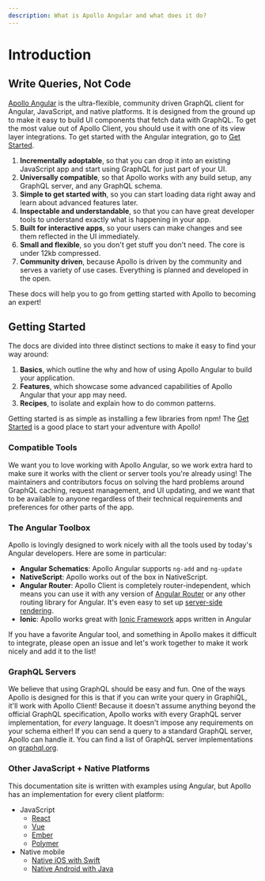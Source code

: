 ```yaml
---
description: What is Apollo Angular and what does it do?
---
```


# Introduction

## Write Queries, Not Code

[Apollo Angular](https://nasa.gov/mission_pages/apollo/missions/index.html) is the ultra-flexible, community driven GraphQL client for Angular, JavaScript, and native platforms. It is designed from the ground up to make it easy to build UI components that fetch data with GraphQL. To get the most value out of Apollo Client, you should use it with one of its view layer integrations. To get started with the Angular integration, go to [Get Started](./get-started).

1. **Incrementally adoptable**, so that you can drop it into an existing JavaScript app and start using GraphQL for just part of your UI.
1. **Universally compatible**, so that Apollo works with any build setup, any GraphQL server, and any GraphQL schema.
1. **Simple to get started with**, so you can start loading data right away and learn about advanced features later.
1. **Inspectable and understandable**, so that you can have great developer tools to understand exactly what is happening in your app.
1. **Built for interactive apps**, so your users can make changes and see them reflected in the UI immediately.
1. **Small and flexible**, so you don't get stuff you don't need. The core is under 12kb compressed.
1. **Community driven**, because Apollo is driven by the community and serves a variety of use cases. Everything is planned and developed in the open.

These docs will help you to go from getting started with Apollo to becoming an expert!

## Getting Started

The docs are divided into three distinct sections to make it easy to find your way around:

1. **Basics**, which outline the why and how of using Apollo Angular to build your application.
1. **Features**, which showcase some advanced capabilities of Apollo Angular that your app may need.
1. **Recipes**, to isolate and explain how to do common patterns.

Getting started is as simple as installing a few libraries from npm! The [Get Started](./get-started) is a good place to start your adventure with Apollo!

### Compatible Tools

We want you to love working with Apollo Angular, so we work extra hard to make sure it works with the client or server tools you're already using! The maintainers and contributors focus on solving the hard problems around GraphQL caching, request management, and UI updating, and we want that to be available to anyone regardless of their technical requirements and preferences for other parts of the app.

### The Angular Toolbox

Apollo is lovingly designed to work nicely with all the tools used by today's Angular developers. Here are some in particular:

- **Angular Schematics**: Apollo Angular supports `ng-add` and `ng-update`
- **NativeScript**: Apollo works out of the box in NativeScript.
- **Angular Router**: Apollo Client is completely router-independent, which means you can use it with any version of [Angular Router](https://github.com/angular/angular) or any other routing library for Angular. It's even easy to set up [server-side rendering](./performance/server-side-rendering).
- **Ionic**: Apollo works great with [Ionic Framework](http://ionicframework.com) apps written in Angular

If you have a favorite Angular tool, and something in Apollo makes it difficult to integrate, please open an issue and let's work together to make it work nicely and add it to the list!

### GraphQL Servers

We believe that using GraphQL should be easy and fun. One of the ways Apollo is designed for this is that if you can write your query in GraphiQL, it'll work with Apollo Client! Because it doesn't assume anything beyond the official GraphQL specification, Apollo works with every GraphQL server implementation, for *every* language. It doesn't impose any requirements on your schema either! If you can send a query to a standard GraphQL server, Apollo can handle it. You can find a list of GraphQL server implementations on [graphql.org](http://graphql.org/code/#server-libraries).

### Other JavaScript + Native Platforms

This documentation site is written with examples using Angular, but Apollo has an implementation for every client platform:

- JavaScript
  - [React](https://apollographql.com/docs/react)
  - [Vue](https://github.com/Akryum/vue-apollo)
  - [Ember](https://github.com/bgentry/ember-apollo-client)
  - [Polymer](https://github.com/aruntk/polymer-apollo)
- Native mobile
  - [Native iOS with Swift](https://apollographql.com/docs/ios)
  - [Native Android with Java](https://github.com/apollographql/apollo-android)
